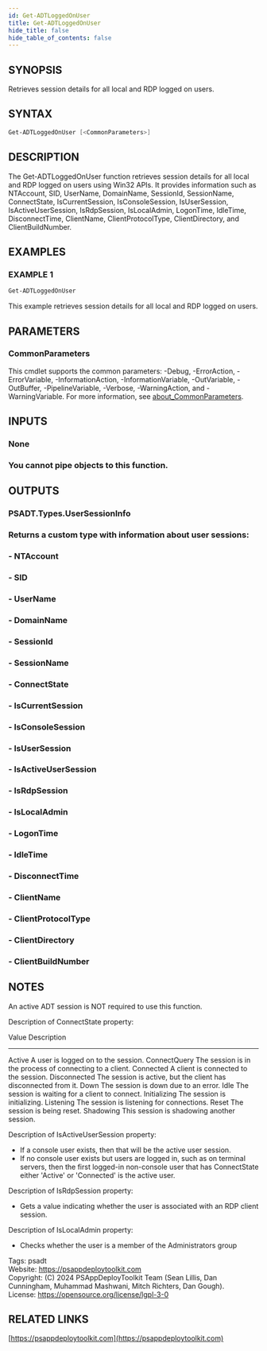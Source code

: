 ```yaml
---
id: Get-ADTLoggedOnUser
title: Get-ADTLoggedOnUser
hide_title: false
hide_table_of_contents: false
---
```


## SYNOPSIS

Retrieves session details for all local and RDP logged on users.

## SYNTAX

```powershell
Get-ADTLoggedOnUser [<CommonParameters>]
```

## DESCRIPTION

The Get-ADTLoggedOnUser function retrieves session details for all local and RDP logged on users using Win32 APIs.
It provides information such as NTAccount, SID, UserName, DomainName, SessionId, SessionName, ConnectState, IsCurrentSession, IsConsoleSession, IsUserSession, IsActiveUserSession, IsRdpSession, IsLocalAdmin, LogonTime, IdleTime, DisconnectTime, ClientName, ClientProtocolType, ClientDirectory, and ClientBuildNumber.

## EXAMPLES

### EXAMPLE 1

```powershell
Get-ADTLoggedOnUser
```

This example retrieves session details for all local and RDP logged on users.

## PARAMETERS

### CommonParameters

This cmdlet supports the common parameters: -Debug, -ErrorAction, -ErrorVariable, -InformationAction, -InformationVariable, -OutVariable, -OutBuffer, -PipelineVariable, -Verbose, -WarningAction, and -WarningVariable. For more information, see [about_CommonParameters](http://go.microsoft.com/fwlink/?LinkID=113216).

## INPUTS

### None

### You cannot pipe objects to this function.
## OUTPUTS

### PSADT.Types.UserSessionInfo

### Returns a custom type with information about user sessions:
### - NTAccount
### - SID
### - UserName
### - DomainName
### - SessionId
### - SessionName
### - ConnectState
### - IsCurrentSession
### - IsConsoleSession
### - IsUserSession
### - IsActiveUserSession
### - IsRdpSession
### - IsLocalAdmin
### - LogonTime
### - IdleTime
### - DisconnectTime
### - ClientName
### - ClientProtocolType
### - ClientDirectory
### - ClientBuildNumber
## NOTES
An active ADT session is NOT required to use this function.

Description of ConnectState property:

Value        Description
-----        -----------
Active       A user is logged on to the session.
ConnectQuery The session is in the process of connecting to a client.
Connected    A client is connected to the session.
Disconnected The session is active, but the client has disconnected from it.
Down         The session is down due to an error.
Idle         The session is waiting for a client to connect.
Initializing The session is initializing.
Listening    The session is listening for connections.
Reset        The session is being reset.
Shadowing    This session is shadowing another session.

Description of IsActiveUserSession property:
- If a console user exists, then that will be the active user session.
- If no console user exists but users are logged in, such as on terminal servers, then the first logged-in non-console user that has ConnectState either 'Active' or 'Connected' is the active user.

Description of IsRdpSession property:
- Gets a value indicating whether the user is associated with an RDP client session.

Description of IsLocalAdmin property:
- Checks whether the user is a member of the Administrators group

Tags: psadt<br />
Website: https://psappdeploytoolkit.com<br />
Copyright: (C) 2024 PSAppDeployToolkit Team (Sean Lillis, Dan Cunningham, Muhammad Mashwani, Mitch Richters, Dan Gough).<br />
License: https://opensource.org/license/lgpl-3-0

## RELATED LINKS

[https://psappdeploytoolkit.com](https://psappdeploytoolkit.com)
